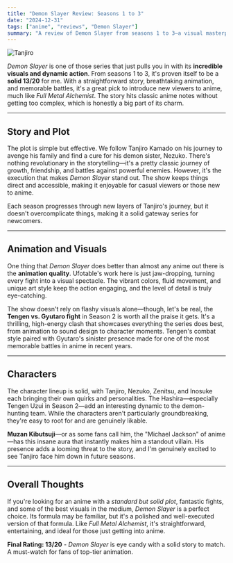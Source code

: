 ```yaml
---
title: "Demon Slayer Review: Seasons 1 to 3"
date: "2024-12-31"
tags: ["anime", "reviews", "Demon Slayer"]
summary: "A review of Demon Slayer from seasons 1 to 3—a visual masterpiece with a solid story, perfect for new anime fans."
---
```


![Tanjiro](https://hips.hearstapps.com/hmg-prod/images/screenshot-2024-06-25-at-12-37-19-667aac00ea8fb.png)

_Demon Slayer_ is one of those series that just pulls you in with its **incredible visuals and dynamic action**. From seasons 1 to 3, it's proven itself to be a **solid 13/20** for me. With a straightforward story, breathtaking animation, and memorable battles, it's a great pick to introduce new viewers to anime, much like _Full Metal Alchemist_. The story hits classic anime notes without getting too complex, which is honestly a big part of its charm.

---

## Story and Plot

The plot is simple but effective. We follow Tanjiro Kamado on his journey to avenge his family and find a cure for his demon sister, Nezuko. There's nothing revolutionary in the storytelling—it's a pretty classic journey of growth, friendship, and battles against powerful enemies. However, it's the execution that makes _Demon Slayer_ stand out. The show keeps things direct and accessible, making it enjoyable for casual viewers or those new to anime.

Each season progresses through new layers of Tanjiro's journey, but it doesn't overcomplicate things, making it a solid gateway series for newcomers.

---

## Animation and Visuals

One thing that _Demon Slayer_ does better than almost any anime out there is the **animation quality**. Ufotable's work here is just jaw-dropping, turning every fight into a visual spectacle. The vibrant colors, fluid movement, and unique art style keep the action engaging, and the level of detail is truly eye-catching.

The show doesn't rely on flashy visuals alone—though, let's be real, the **Tengen vs. Gyutaro fight** in Season 2 is worth all the praise it gets. It's a thrilling, high-energy clash that showcases everything the series does best, from animation to sound design to character moments. Tengen's combat style paired with Gyutaro's sinister presence made for one of the most memorable battles in anime in recent years.

---

## Characters

The character lineup is solid, with Tanjiro, Nezuko, Zenitsu, and Inosuke each bringing their own quirks and personalities. The Hashira—especially Tengen Uzui in Season 2—add an interesting dynamic to the demon-hunting team. While the characters aren't particularly groundbreaking, they're easy to root for and are genuinely likable.

**Muzan Kibutsuji**—or as some fans call him, the "Michael Jackson" of anime—has this insane aura that instantly makes him a standout villain. His presence adds a looming threat to the story, and I'm genuinely excited to see Tanjiro face him down in future seasons.

---

## Overall Thoughts

If you're looking for an anime with a _standard but solid plot_, fantastic fights, and some of the best visuals in the medium, _Demon Slayer_ is a perfect choice. Its formula may be familiar, but it's a polished and well-executed version of that formula. Like _Full Metal Alchemist_, it's straightforward, entertaining, and ideal for those just getting into anime.

**Final Rating: 13/20** - _Demon Slayer_ is eye candy with a solid story to match. A must-watch for fans of top-tier animation.

